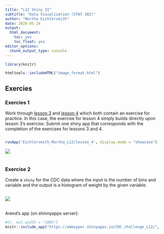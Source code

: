```yaml
---
title: "L12 Shiny II"
subtitle: "Data Visualization (STAT 302)"
author: "Martha Eichlersmith"
date: 2020-05-24
output:
  html_document:
    toc: yes
    toc_float: yes
editor_options: 
  chunk_output_type: console
---
```


```r
library(knitr)
```

```r
htmltools::includeHTML("image_format.html")
```


## Exercies 

### Exercies 1 

Work through [lesson 3](https://shiny.rstudio.com/tutorial/written-tutorial/lesson1/) and [lesson 4](https://shiny.rstudio.com/tutorial/written-tutorial/lesson2/) which both contain an exercise for practice. In this case, the exercise for lesson 4 simply builds directly upon lesson 3’s exercise. Submit one shiny app that corresponds with the completion of the exercises for lessons 3 and 4.


```r
```

```r
runApp('Eichlersmith_Martha_L12/lesson_4', display.mode = "showcase")
```



<img class= "rounded-corners imgshadow" src="Eichlersmith_Martha_L12/lesson_34/static.png">  
<br>


### Exercise 2  
Create a `shiny` for the CDC data where the input is the number of bins and variable and the output is a histogram of weight by the given variable.    
```r
```

<img class= "rounded-corners imgshadow" src="Eichlersmith_Martha_L12/CDC_weight/static.png">  
<br>

Arend's app (on shinnyapps server):
```r
#{r, out.width = "100%"}
knitr::include_app("https://amkuyper.shinyapps.io/CDC_challenge_L12/", height = "500px")
```
  

